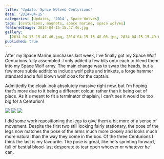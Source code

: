 ```yaml
---
title: 'Update: Space Wolves Centurions'
date: '2014-04-15'
categories: [Updates, '2014', Space Wolves]
tags: [centurions, magnets, space marine, space wolves]
featuredImage: 2014-04-15-15.47.46.jpg
gallery:
  [2014-04-15-15.47.46.jpg, 2014-04-15-15.48.00.jpg, 2014-04-15-15.49.08.jpg]
published: true
---
```


After my Space Marine purchases last week, I've finally got my Space Wolf Centurions fully assembled. I only added a few bits onto each to blend them into my Space Wolf army. The main change was to swap the heads, but a few more subtle additions include wolf pelts and trinkets, a forge hammer standard and a full blown wolf cloak for the captain.

Admittedly the cloak look absolutely massive right now, but I'm hoping that's more due to it being a different colour, rather than it being out of place. As it's meant to fit a terminator chaplain, I can't see it would be too big for a Centurion!

![](2014-04-15-15.53.21.jpg)
![](2014-04-15-15.53.39.jpg)
![](2014-04-15-15.53.54.jpg)

I did some work repositioning the legs to give them a bit more of a sense of movement. Despite the first two still looking fairly stationary, the pose of the legs now matches the pose of the arms much more closely and looks much more natural than the way they come in the box. Of the three Centurions I think the last is my favourite. The pose is great, like he's sprinting forward, full of bestial blood-lust desperate to tear open whoever or whatever he can.
